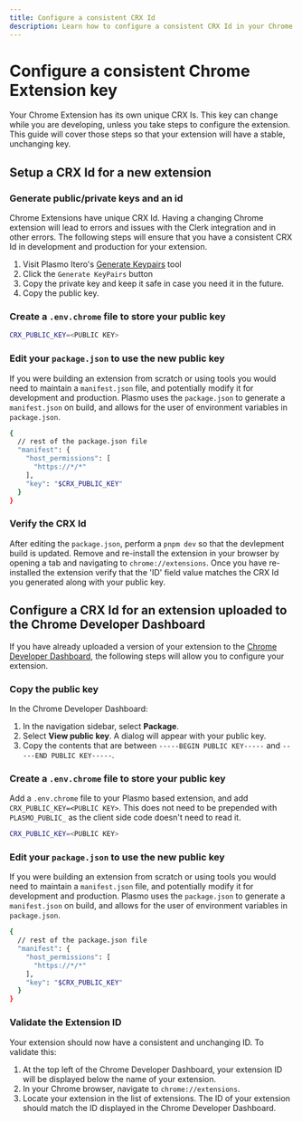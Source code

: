 ```yaml
---
title: Configure a consistent CRX Id
description: Learn how to configure a consistent CRX Id in your Chrome Extension for development and production.
---
```


# Configure a consistent Chrome Extension key

Your Chrome Extension has its own unique CRX Is. This key can change while you are developing, unless you take steps to configure the extension. This guide will cover those steps so that your extension will have a stable, unchanging key.


## Setup a CRX Id for a new extension

<Steps> 

### Generate public/private keys and an id

Chrome Extensions have unique CRX Id. Having a changing Chrome extension will lead to errors and issues with the Clerk integration and in other errors. The following steps will ensure that you have a consistent CRX Id in development and production for your extension.

1. Visit Plasmo Itero's [Generate Keypairs](https://itero.plasmo.com/tools/generate-keypairs) tool
1. Click the `Generate KeyPairs` button
1. Copy the private key and keep it safe in case you need it in the future.
1. Copy the public key.


### Create a `.env.chrome` file to store your public key

```bash {{ filename: ".env.chrome" }}
CRX_PUBLIC_KEY=<PUBLIC KEY>
```

### Edit your `package.json` to use the new public key

If you were building an extension from scratch or using tools you would need to maintain a `manifest.json` file, and potentially modify it for development and production. Plasmo uses the `package.json` to generate a `manifest.json` on build, and allows for the user of environment variables in `package.json`.

```bash {{filename: "package.json", mark: [ 33 ] }}
{
  // rest of the package.json file
  "manifest": {
    "host_permissions": [
      "https://*/*"
    ],
    "key": "$CRX_PUBLIC_KEY"
  }
}
```

### Verify the CRX Id

After editing the `package.json`, perform a `pnpm dev` so that the devlepment build is updated. Remove and re-install the extension in your browser by opening a tab and navigating to `chrome://extensions`. Once you have re-installed the extension verify that the 'ID' field value matches the CRX Id you generated along with your public key.
</Steps>

## Configure a CRX Id for an extension uploaded to the Chrome Developer Dashboard

If you have already uploaded a version of your extension to the [Chrome Developer Dashboard](https://chrome.google.com/webstore/developer/dashboard), the following steps will allow you to configure your extension.

<Steps>

### Copy the public key

In the Chrome Developer Dashboard:

1. In the navigation sidebar, select **Package**.
2. Select **View public key**. A dialog will appear with your public key.
3. Copy the contents that are between `-----BEGIN PUBLIC KEY-----` and `-----END PUBLIC KEY-----`.

### Create a `.env.chrome` file to store your public key

Add a `.env.chrome` file to your Plasmo based extension, and add `CRX_PUBLIC_KEY=<PUBLIC KEY>`. This does not need to be prepended with `PLASMO_PUBLIC_` as the client side code doesn't need to read it.

```bash {{ filename: ".env.chrome" }}
CRX_PUBLIC_KEY=<PUBLIC KEY>
```

### Edit your `package.json` to use the new public key

If you were building an extension from scratch or using tools you would need to maintain a `manifest.json` file, and potentially modify it for development and production. Plasmo uses the `package.json` to generate a `manifest.json` on build, and allows for the user of environment variables in `package.json`.

```bash {{filename: "package.json", mark: [ 33 ] }}
{
  // rest of the package.json file
  "manifest": {
    "host_permissions": [
      "https://*/*"
    ],
    "key": "$CRX_PUBLIC_KEY"
  }
}
```

### Validate the Extension ID

Your extension should now have a consistent and unchanging ID. To validate this:

1. At the top left of the Chrome Developer Dashboard, your extension ID will be displayed below the name of your extension.
1. In your Chrome browser, navigate to `chrome://extensions`.
1. Locate your extension in the list of extensions. The ID of your extension should match the ID displayed in the Chrome Developer Dashboard.

</Steps>
